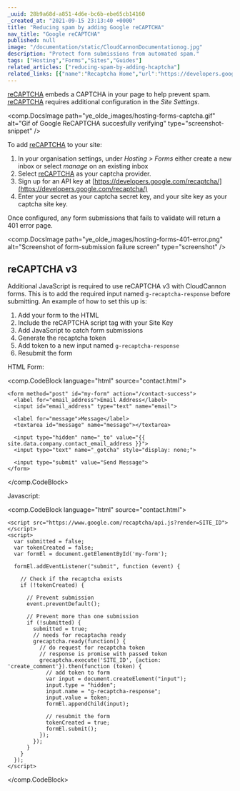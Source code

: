 ```yaml
---
_uuid: 28b9a68d-a851-4d6e-bc6b-ebe65cb14160
_created_at: "2021-09-15 23:13:40 +0000"
title: "Reducing spam by adding Google reCAPTCHA"
nav_title: "Google reCAPTCHA"
published: null
image: "/documentation/static/CloudCannonDocumentationog.jpg"
description: "Protect form submissions from automated spam."
tags: ["Hosting","Forms","Sites","Guides"]
related_articles: ["reducing-spam-by-adding-hcaptcha"]
related_links: [{"name":"Recaptcha Home","url":"https://developers.google.com/recaptcha/"},{"name":"Recaptcha Documentation","url":"https://developers.google.com/recaptcha/docs/display"}]
---
```


[reCAPTCHA](https://developers.google.com/recaptcha/) embeds a CAPTCHA in your page to help prevent spam. [reCAPTCHA](https://developers.google.com/recaptcha/) requires additional configuration in the *Site Settings*.

<comp.DocsImage path="ye_olde_images/hosting-forms-captcha.gif" alt="Gif of Google ReCAPTCHA succesfully verifying" type="screenshot-snippet" />

To add [reCAPTCHA](https://developers.google.com/recaptcha/) to your site:​​​​

1. In your organisation settings, under *Hosting &gt; Forms* either create a new inbox or select *manage* on an existing inbox
2. Select [reCAPTCHA](https://developers.google.com/recaptcha/) as your captcha provider.
3. Sign up for an API key at [https://developers.google.com/recaptcha/](https://developers.google.com/recaptcha/)
4. Enter your secret as your captcha secret key, and your site key as your captcha site key.

Once configured, any form submissions that fails to validate will return a 401 error page.

<comp.DocsImage path="ye_olde_images/hosting-forms-401-error.png" alt="Screenshot of form-submission failure screen" type="screenshot" />

## reCAPTCHA v3
Additional JavaScript is required to use reCAPTCHA v3 with CloudCannon forms. This is to add the required input named `g-recaptcha-response` before submitting. An example of how to set this up is:

1. Add your form to the HTML
2. Include the reCAPTCHA script tag with your Site Key
3. Add JavaScript to catch form submissions
4. Generate the recaptcha token
5. Add token to a new input named `g-recaptcha-response`
6. Resubmit the form

HTML Form:

<comp.CodeBlock language="html" source="contact.html">
```
<form method="post" id="my-form" action="/contact-success">
  <label for="email_address">Email Address</label>
  <input id="email_address" type="text" name="email">

  <label for="message">Message</label>
  <textarea id="message" name="message"></textarea>

  <input type="hidden" name="_to" value="{{ site.data.company.contact_email_address }}">
  <input type="text" name="_gotcha" style="display: none;">

  <input type="submit" value="Send Message">
</form>
```
</comp.CodeBlock>

Javascript:

<comp.CodeBlock language="html" source="contact.html">
```
<script src="https://www.google.com/recaptcha/api.js?render=SITE_ID"></script>
<script>
  var submitted = false;
  var tokenCreated = false;
  var formEl = document.getElementById('my-form');

  formEl.addEventListener("submit", function (event) {

    // Check if the recaptcha exists
    if (!tokenCreated) {

      // Prevent submission
      event.preventDefault();

      // Prevent more than one submission
      if (!submitted) {
        submitted = true;
        // needs for recaptacha ready
        grecaptcha.ready(function() {
          // do request for recaptcha token
          // response is promise with passed token
          grecaptcha.execute('SITE_ID', {action: 'create_comment'}).then(function (token) {
            // add token to form
            var input = document.createElement("input");
            input.type = "hidden";
            input.name = "g-recaptcha-response";
            input.value = token;
            formEl.appendChild(input);

            // resubmit the form
            tokenCreated = true;
            formEl.submit();
          });
        });
      }
    }
  });
</script>
```
</comp.CodeBlock>

